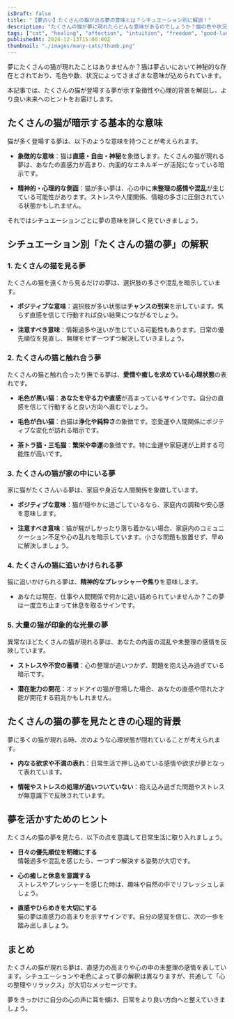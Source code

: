 ```yaml
---
isDraft: false
title: "【夢占い】たくさんの猫が出る夢の意味とは？シチュエーション別に解説！"
description: "たくさんの猫が夢に現れたらどんな意味があるのでしょうか？猫の色や状況ごとに夢占いの視点から解釈し、心理状態や運勢を詳しく紐解きます。"
tags: ["cat", "healing", "affection", "intuition", "freedom", "good-luck", "stress", "family-love"]
publishedAt: 2024-12-13T15:00:00Z
thumbnail: "./images/many-cats/thumb.png"
---
```


夢にたくさんの猫が現れたことはありませんか？猫は夢占いにおいて神秘的な存在とされており、毛色や数、状況によってさまざまな意味が込められています。

本記事では、たくさんの猫が登場する夢が示す象徴性や心理的背景を解説し、より良い未来へのヒントをお届けします。

<TableOfContents />

<AdUnit />

## たくさんの猫が暗示する基本的な意味

猫が多く登場する夢は、以下のような意味を持つことが考えられます。

- **象徴的な意味**：猫は**直感・自由・神秘**を象徴します。たくさんの猫が現れる夢は、あなたの直感力が高まり、内面的なエネルギーが活発になっている暗示です。

- **精神的・心理的な側面**：猫が多い夢は、心の中に**未整理の感情や混乱**が生じている可能性があります。ストレスや人間関係、情報の多さに圧倒されている状態かもしれません。

それではシチュエーションごとに夢の意味を詳しく見ていきましょう。

<AdUnit />

## シチュエーション別「たくさんの猫の夢」の解釈

### 1. <strong>たくさんの猫を見る夢</strong>

たくさんの猫を遠くから見るだけの夢は、選択肢の多さや混乱を暗示しています。

- **ポジティブな意味**：選択肢が多い状態は**チャンスの到来**を示しています。焦らず直感を信じて行動すれば良い結果につながるでしょう。

- **注意すべき意味**：情報過多や迷いが生じている可能性もあります。日常の優先順位を見直し、無理をせず一つずつ解決していきましょう。

### 2. <strong>たくさんの猫と触れ合う夢</strong>

たくさんの猫と触れ合ったり撫でる夢は、<strong>愛情や癒しを求めている心理状態</strong>の表れです。

- **毛色が黒い猫**：**あなたを守る力や直感**が高まっているサインです。自分の直感を信じて行動すると良い方向へ進むでしょう。

- **毛色が白い猫**：白猫は**浄化や純粋さ**の象徴です。恋愛運や人間関係にポジティブな変化が訪れる暗示です。

- **茶トラ猫・三毛猫**：**繁栄や幸運**の象徴です。特に金運や家庭運が上昇する可能性が高いです。

### 3. <strong>たくさんの猫が家の中にいる夢</strong>

家に猫がたくさんいる夢は、家庭や身近な人間関係を象徴しています。

- **ポジティブな意味**：猫が穏やかに過ごしているなら、家庭内の調和や安心感を意味します。

- **注意すべき意味**：猫が騒がしかったり落ち着かない場合、家庭内のコミュニケーション不足や心の乱れを暗示しています。小さな問題も放置せず、早めに解決しましょう。

### 4. <strong>たくさんの猫に追いかけられる夢</strong>

猫に追いかけられる夢は、<strong>精神的なプレッシャーや焦り</strong>を意味します。

- あなたは現在、仕事や人間関係で何かに追い詰められていませんか？この夢は一度立ち止まって休息を取るサインです。

### 5. <strong>大量の猫が印象的な光景の夢</strong>

異常なほどたくさんの猫が現れる夢は、あなたの内面の混乱や未整理の感情を反映しています。

- **ストレスや不安の蓄積**：心の整理が追いつかず、問題を抱え込み過ぎている暗示です。

- **潜在能力の開花**：オッドアイの猫が登場した場合、あなたの直感や隠れた才能が開花する前兆かもしれません。

<AdUnit />

## たくさんの猫の夢を見たときの心理的背景

夢に多くの猫が現れる時、次のような心理状態が隠れていることが考えられます。

- <strong>内なる欲求や不満の表れ</strong>：日常生活で押し込めている感情や欲求が夢となって表れています。

- <strong>情報やストレスの処理が追いついていない</strong>：抱え込み過ぎた問題やストレスが無意識下で反映されています。

<AdUnit />

## 夢を活かすためのヒント

たくさんの猫の夢を見たら、以下の点を意識して日常生活に取り入れましょう。

- <strong>日々の優先順位を明確にする</strong>
  <br />
  情報過多や混乱を感じたら、一つずつ解決する姿勢が大切です。

- <strong>心の癒しと休息を意識する</strong>
  <br />
  ストレスやプレッシャーを感じた時は、趣味や自然の中でリフレッシュしましょう。

- <strong>直感やひらめきを大切にする</strong>
  <br />
  猫の夢は直感力の高まりを示すサインです。自分の感覚を信じ、次の一歩を踏み出しましょう。

<AdUnit />

## まとめ

たくさんの猫が現れる夢は、直感力の高まりや心の中の未整理の感情を表しています。シチュエーションや毛色によって夢の解釈は異なりますが、共通して「心の整理やリラックス」が大切なメッセージです。

夢をきっかけに自分の心の声に耳を傾け、日常をより良い方向へと整えていきましょう。
